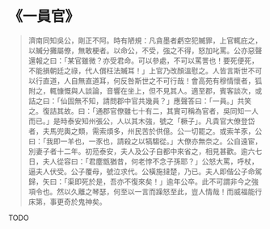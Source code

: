 # 《一員官》

> 濟南同知吳公，剛正不阿。時有陋規：凡貪墨者虧空犯贓罪，上官輒庇之，以贓分攤屬僚，無敢梗者。以命公，不受，強之不得，怒加叱罵。公亦惡聲還報之曰：「某官雖微？亦受君命。可以參處，不可以罵詈也！要死便死，不能損朝廷之祿，代人償枉法贓耳！」上官乃改顏溫慰之。人皆言斯世不可以行直道，人自無直道耳，何反咎斯世之不可行哉！會高苑有穆情懷者，狐附之，輒慷慨與人談論，音響在坐上，但不見其人。適至郡，賓客談次，或詰之曰：「仙固無不知，請問郡中官共幾員？」應聲答曰：「一員。」共笑之。復詰其故。曰：「通郡官僚雖七十有二，其實可稱為官者，吳同知一人而已。」是時泰安知州張公，人以其木強，號之「橛子」。凡貴官大僚登岱者，夫馬兜輿之類，需索煩多，州民苦於供億。公一切罷之。或索羊豕，公曰：「我即一羊也，一豕也，請殺之以犒騶從。」大僚亦無奈之。公自遠宦，別妻子者十二年。初蒞泰安，夫人及公子自都中來省之，相見甚歡。逾六七日，夫人從容曰：「君塵甑猶昔，何老悖不念子孫耶？」公怒大罵，呼杖，逼夫人伏受。公子覆母，號泣求代。公橫施撻楚，乃已。夫人即偕公子命駕歸，矢曰：「渠即死於是，吾亦不復來矣！」逾年公卒。此不可謂非今之強項令也。然以久離之琴瑟，何至以一言而躁怒至此，豈人情哉！而威福能行床第，事更奇於鬼神矣。

TODO
